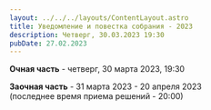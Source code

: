 ```yaml
---
layout: ../../../layouts/ContentLayout.astro
title: Уведомление и повестка собрания - 2023
description: Четверг, 30.03.2023 19:30
pubDate: 27.02.2023
---
```


**Очная часть** - четверг, 30 марта 2023, 19:30

**Заочная часть** - 31 марта 2023 - 20 апреля 2023\
(последнее время приема решений - 20:00)

<PdfCard pdfUrl="/files/meetings/2023/meeting-2023-notification.pdf" />